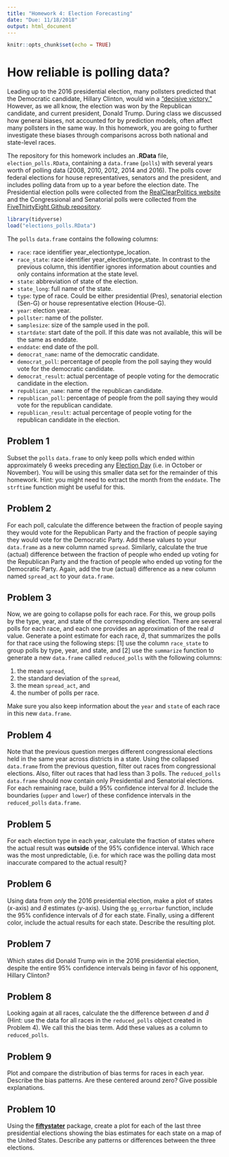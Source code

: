 ```yaml
---
title: "Homework 4: Election Forecasting"
date: "Due: 11/18/2018"
output: html_document
---
```


```r
knitr::opts_chunk$set(echo = TRUE)
```

# How reliable is polling data?

Leading up to the 2016 presidential election, many pollsters predicted that the Democratic candidate, Hillary Clinton, would win a ["decisive victory."][wapo] However, as we all know, the election was won by the Republican candidate, and current president, Donald Trump. During class we discussed how general biases, not accounted for by prediction models, often affect many pollsters in the same way. In this homework, you are going to further investigate these biases through comparisons across both national and state-level races. 

The repository for this homework includes an **.RData** file, `election_polls.RData`, containing a `data.frame` (`polls`) with several years worth of polling data (2008, 2010, 2012, 2014 and 2016). The polls cover federal elections for house representatives, senators and the president, and includes polling data from up to a year before the election date. The Presidential election polls were collected from the [RealClearPolitics website][rcp] and the Congressional and Senatorial polls were collected from the [FiveThirtyEight Github repository][thirty]. 

```r
library(tidyverse)
load("elections_polls.RData")
```

The `polls` `data.frame` contains the following columns:

- `race`: race identifier year_electiontype_location.
- `race_state`: race identifier year_electiontype_state. In contrast to the previous column, this identifier ignores information about counties and only contains information at the state level.
- `state`: abbreviation of state of the election.
- `state_long`: full name of the state.
- `type`: type of race. Could be either presidential (Pres), senatorial election (Sen-G) or house representative election (House-G).
- `year`: election year.
- `pollster`: name of the pollster.
- `samplesize`: size of the sample used in the poll.
- `startdate`: start date of the poll. If this date was not available, this will be the same as enddate.
- `enddate`: end date of the poll.
- `democrat_name`: name of the democratic candidate.
- `democrat_poll`: percentage of people from the poll saying they would vote for the democratic candidate. 
- `democrat_result`: actual percentage of people voting for the democratic candidate in the election.
- `republican_name`: name of the republican candidate.
- `republican_poll`: percentage of people from the poll saying they would vote for the republican candidate. 
- `republican_result`: actual percentage of people voting for the republican candidate in the election.

## Problem 1
Subset the `polls` `data.frame` to only keep polls which ended within approximately 6 weeks preceding any [Election Day][election-day] (i.e. in October or November). You will be using this smaller data set for the remainder of this homework. Hint: you might need to extract the month from the `enddate`. The `strftime` function might be useful for this.


## Problem 2
For each poll, calculate the difference between the fraction of people saying they would vote for the Republican Party and the fraction of people saying they would vote for the Democratic Party. Add these values to your `data.frame` as a new column named `spread`. Similarly, calculate the true (actual) difference between the fraction of people who ended up voting for the Republican Party and the fraction of people who ended up voting for the Democratic Party. Again, add the true (actual) difference as a new column named `spread_act` to your `data.frame`. 


## Problem 3
Now, we are going to collapse polls for each race. For this, we group polls by the type, year, and state of the corresponding election. There are several polls for each race, and each one provides an approximation of the real $d$ value. Generate a point estimate for each race, $\hat{d}$, that summarizes the polls for that race using the following steps: [1] use the column `race_state` to group polls by type, year, and state, and [2] use the `summarize` function to generate a new `data.frame` called `reduced_polls` with the following columns:

1. the mean `spread`,
2. the standard deviation of the `spread`,
3. the mean `spread_act`, and
4. the number of polls per race. 

Make sure you also keep information about the `year` and `state` of each race in this new `data.frame`.


## Problem 4
Note that the previous question merges different congressional elections held in the same year across districts in a state. Using the collapsed `data.frame` from the previous question, filter out races from congressional elections. Also, filter out races that had less than 3 polls. The `reduced_polls` `data.frame` should now contain only Presidential and Senatorial elections. For each remaining race, build a 95\% confidence interval for $\hat{d}$. Include the boundaries (`upper` and `lower`) of these confidence intervals in the `reduced_polls` `data.frame`.


## Problem 5
For each election type in each year, calculate the fraction of states where the actual result was **outside** of the 95% confidence interval. Which race was the most unpredictable, (i.e. for which race was the polling data most inaccurate compared to the actual result)?


## Problem 6
Using data from *only* the 2016 presidential election, make a plot of states ($x$-axis) and $\hat{d}$ estimates ($y$-axis). Using the `gg_errorbar` function, include the 95\% confidence intervals of $\hat{d}$ for each state. Finally, using a different color, include the actual results for each state. Describe the resulting plot.


## Problem 7
Which states did Donald Trump win in the 2016 presidential election, despite the entire 95\% confidence intervals being in favor of his opponent, Hillary Clinton?


## Problem 8
Looking again at all races, calculate the the difference between $d$ and $\hat{d}$ (Hint: use the data for all races in the `reduced_polls` object created in Problem 4). We call this the bias term. Add these values as a column to `reduced_polls`.


## Problem 9
Plot and compare the distribution of bias terms for races in each year. Describe the bias patterns. Are these centered around zero? Give possible explanations. 


## Problem 10
Using the [__fiftystater__](https://cran.r-project.org/web/packages/fiftystater/index.html) package, create a plot for each of the last three presidential elections showing the bias estimates for each state on a map of the United States. Describe any patterns or differences between the three elections.



[wapo]:https://www.washingtonpost.com/news/monkey-cage/wp/2016/11/08/a-comprehensive-average-of-election-forecasts-points-to-a-decisive-clinton-victory/
[election-day]:https://en.wikipedia.org/wiki/Election_Day_(United_States)
[rcp]: https://www.realclearpolitics.com/
[thirty]: https://github.com/fivethirtyeight/data